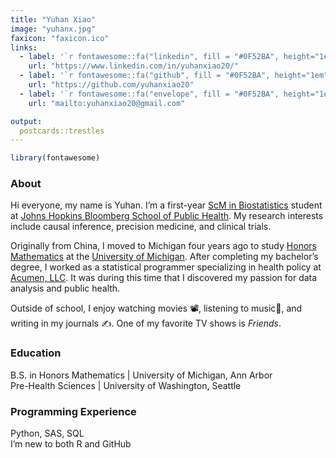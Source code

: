 ```yaml
---
title: "Yuhan Xiao"
image: "yuhanx.jpg"
faxicon: "faxicon.ico"
links:
  - label: '`r fontawesome::fa("linkedin", fill = "#0F52BA", height="1em", width="1em") ` LinkedIn'
    url: "https://www.linkedin.com/in/yuhanxiao20/"
  - label: '`r fontawesome::fa("github", fill = "#0F52BA", height="1em", width="1em")` GitHub'
    url: "https://github.com/yuhanxiao20"
  - label: '`r fontawesome::fa("envelope", fill = "#0F52BA", height="1em", width="1em")` Email'
    url: "mailto:yuhanxiao20@gmail.com"

output:
  postcards::trestles
---
```


```r
library(fontawesome)
```

### About

Hi everyone, my name is Yuhan. I'm a first-year [ScM in Biostatistics](https://publichealth.jhu.edu/academics/scm-dept-of-biostatistics) student at [Johns Hopkins Bloomberg School of Public Health](https://publichealth.jhu.edu/). My research interests include causal inference, precision medicine, and clinical trials.

Originally from China, I moved to Michigan four years ago to study [Honors Mathematics](https://lsa.umich.edu/math/undergraduates/major-and-minor-programs/honors-mathematics.html) at the [University of Michigan](https://umich.edu/). After completing my bachelor's degree, I worked as a statistical programmer specializing in health policy at [Acumen, LLC](https://www.acumenllc.com/). It was during this time that I discovered my passion for data analysis and public health.

Outside of school, I enjoy watching movies 📽️, listening to music🎵, and writing in my journals ✍. One of my favorite TV shows is *Friends*. 

### Education

B.S. in Honors Mathematics | University of Michigan, Ann Arbor <br>
Pre-Health Sciences | University of Washington, Seattle

### Programming Experience

Python, SAS, SQL <br>
I'm new to both R and GitHub